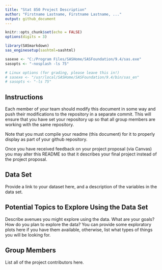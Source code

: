 ```yaml
---
title: "Stat 850 Project Description"
author: "Firstname Lastname, Firstname Lastname, ..."
output: github_document
---
```


```r
knitr::opts_chunk$set(echo = FALSE)
options(digits = 3)
```

```r

library(SASmarkdown)
sas_enginesetup(sashtml=sashtml)

sasexe <- "C:/Program Files/SASHome/SASFoundation/9.4/sas.exe"
sasopts <- "-nosplash -ls 75"

# Linux options (for grading, please leave this in!)
# sasexe <- "/usr/local/SASHome/SASFoundation/9.4/bin/sas_en"
# sasopts <- "-ls 75"
```


## Instructions
  
Each member of your team should modify this document in some way and push their modifications to the repository in a separate commit. This will ensure that you have set your repository up so that all group members are working with the same repository. 

Note that you must compile your readme (this document) for it to properly display as part of your github repository. 

Once you have received feedback on your project proposal (via Canvas) you may alter this README so that it describes your final project instead of the project proposal. 

## Data Set
Provide a link to your dataset here, and a description of the variables in the data set.

## Potential Topics to Explore Using the Data Set
Describe avenues you might explore using the data. What are your goals? How do you plan to explore the data? You can provide some exploratory plots here if you have them available, otherwise, list what types of things you will be looking for.

## Group Members
List all of the project contributors here.


